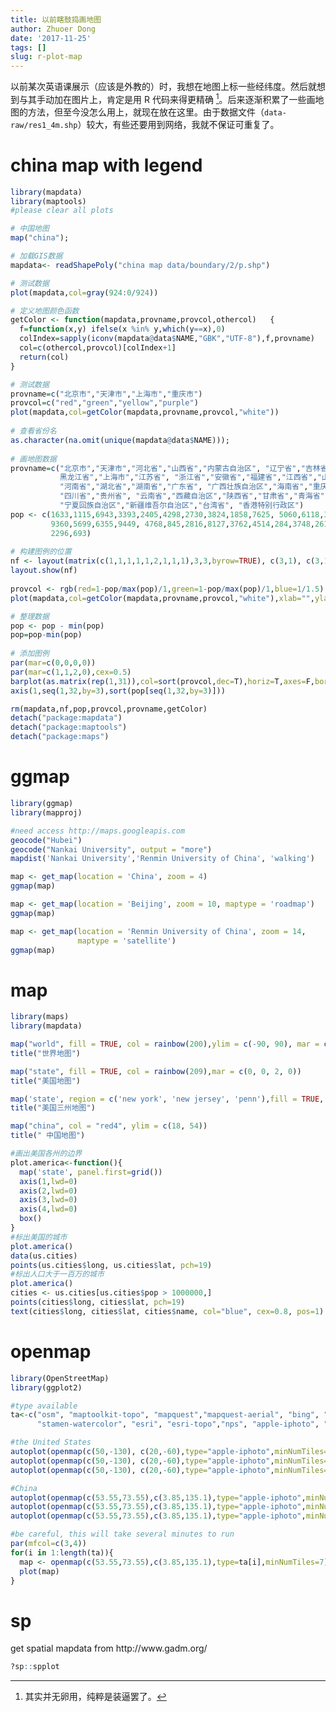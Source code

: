 ```yaml
---
title: 以前瞎鼓捣画地图
author: Zhuoer Dong
date: '2017-11-25'
tags: []
slug: r-plot-map
---
```



以前某次英语课展示（应该是外教的）时，我想在地图上标一些经纬度。然后就想到与其手动加在图片上，肯定是用 R 代码来得更精确 ^[其实并无卵用，纯粹是装逼罢了。]。后来逐渐积累了一些画地图的方法，但至今没怎么用上，就现在放在这里。由于数据文件（`data-raw/res1_4m.shp`）较大，有些还要用到网络，我就不保证可重复了。






# china map with legend

```r
library(mapdata)  
library(maptools) 
#please clear all plots

# 中国地图  
map("china");

# 加载GIS数据  
mapdata<- readShapePoly("china map data/boundary/2/p.shp")  

# 测试数据  
plot(mapdata,col=gray(924:0/924))

# 定义地图颜色函数  
getColor <- function(mapdata,provname,provcol,othercol)   { 
  f=function(x,y) ifelse(x %in% y,which(y==x),0)  
  colIndex=sapply(iconv(mapdata@data$NAME,"GBK","UTF-8"),f,provname)  
  col=c(othercol,provcol)[colIndex+1]
  return(col)
}  

# 测试数据  
provname=c("北京市","天津市","上海市","重庆市")
provcol=c("red","green","yellow","purple") 
plot(mapdata,col=getColor(mapdata,provname,provcol,"white")) 
  
# 查看省份名  
as.character(na.omit(unique(mapdata@data$NAME)));  
  
# 画地图数据  
provname=c("北京市","天津市","河北省","山西省","内蒙古自治区", "辽宁省","吉林省","
           黑龙江省","上海市","江苏省", "浙江省","安徽省","福建省","江西省","山东省", 
           "河南省","湖北省","湖南省","广东省", "广西壮族自治区","海南省","重庆市",
           "四川省","贵州省", "云南省","西藏自治区","陕西省","甘肃省","青海省",
           "宁夏回族自治区","新疆维吾尔自治区","台湾省", "香港特别行政区") 
pop <- c(1633,1115,6943,3393,2405,4298,2730,3824,1858,7625, 5060,6118,3581,4368,9367,
         9360,5699,6355,9449, 4768,845,2816,8127,3762,4514,284,3748,2617, 552,610,2095,
         2296,693)  
  
# 构建图例的位置  
nf <- layout(matrix(c(1,1,1,1,1,2,1,1,1),3,3,byrow=TRUE), c(3,1), c(3,1), TRUE)
layout.show(nf)
  
provcol <- rgb(red=1-pop/max(pop)/1,green=1-pop/max(pop)/1,blue=1/1.5);  
plot(mapdata,col=getColor(mapdata,provname,provcol,"white"),xlab="",ylab="")  

# 整理数据  
pop <- pop - min(pop)  
pop=pop-min(pop)  
  
# 添加图例  
par(mar=c(0,0,0,0))  
par(mar=c(1,1,2,0),cex=0.5)  
barplot(as.matrix(rep(1,31)),col=sort(provcol,dec=T),horiz=T,axes=F,border = NA )  
axis(1,seq(1,32,by=3),sort(pop[seq(1,32,by=3)]))  

rm(mapdata,nf,pop,provcol,provname,getColor)
detach("package:mapdata")
detach("package:maptools")
detach("package:maps")
```

# ggmap

```r
library(ggmap)
library(mapproj)

#need access http://maps.googleapis.com
geocode("Hubei")
geocode("Nankai University", output = "more")
mapdist('Nankai University','Renmin University of China', 'walking')

map <- get_map(location = 'China', zoom = 4)
ggmap(map)

map <- get_map(location = 'Beijing', zoom = 10, maptype = 'roadmap')
ggmap(map)

map <- get_map(location = 'Renmin University of China', zoom = 14,
               maptype = 'satellite')
ggmap(map)
```


# map

```r
library(maps)
library(mapdata)

map("world", fill = TRUE, col = rainbow(200),ylim = c(-90, 90), mar = c(0, 0, 0, 0))
title("世界地图")

map("state", fill = TRUE, col = rainbow(209),mar = c(0, 0, 2, 0))
title("美国地图")

map('state', region = c('new york', 'new jersey', 'penn'),fill = TRUE, col = rainbow(3), mar = c(2, 3, 4, 3))
title("美国三州地图")

map("china", col = "red4", ylim = c(18, 54))
title(" 中国地图")

#画出美国各州的边界
plot.america<-function(){
  map('state', panel.first=grid())
  axis(1,lwd=0)
  axis(2,lwd=0)
  axis(3,lwd=0)
  axis(4,lwd=0)
  box()
}
#标出美国的城市
plot.america()
data(us.cities)
points(us.cities$long, us.cities$lat, pch=19)
#标出人口大于一百万的城市
plot.america()
cities <- us.cities[us.cities$pop > 1000000,]
points(cities$long, cities$lat, pch=19)
text(cities$long, cities$lat, cities$name, col="blue", cex=0.8, pos=1)
```


# openmap

```r
library(OpenStreetMap)
library(ggplot2)

#type available
ta<-c("osm", "maptoolkit-topo", "mapquest","mapquest-aerial", "bing", "stamen-toner",
      "stamen-watercolor", "esri", "esri-topo","nps", "apple-iphoto", "skobbler")

#the United States
autoplot(openmap(c(50,-130), c(20,-60),type="apple-iphoto",minNumTiles=3))
autoplot(openmap(c(50,-130), c(20,-60),type="apple-iphoto",minNumTiles=5))
autoplot(openmap(c(50,-130), c(20,-60),type="apple-iphoto",minNumTiles=13))

#China
autoplot(openmap(c(53.55,73.55),c(3.85,135.1),type="apple-iphoto",minNumTiles=3))
autoplot(openmap(c(53.55,73.55),c(3.85,135.1),type="apple-iphoto",minNumTiles=7))
autoplot(openmap(c(53.55,73.55),c(3.85,135.1),type="apple-iphoto",minNumTiles=13))

#be careful, this will take several minutes to run
par(mfcol=c(3,4))
for(i in 1:length(ta)){
  map <- openmap(c(53.55,73.55),c(3.85,135.1),type=ta[i],minNumTiles=7)
  plot(map)
}
```


# sp

get spatial mapdata from http://www.gadm.org/

```r
?sp::spplot
```

